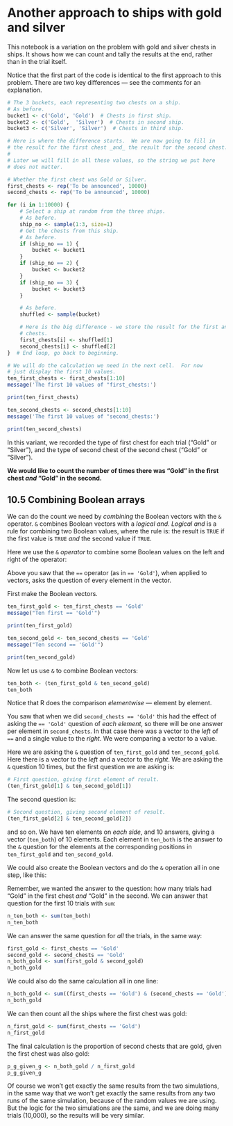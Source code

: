 # Another approach to ships with gold and silver


This notebook is a variation on the problem with gold and silver chests
in ships. It shows how we can count and tally the results at the end,
rather than in the trial itself.

Notice that the first part of the code is identical to the first
approach to this problem. There are two key differences — see the
comments for an explanation.

```r
# The 3 buckets, each representing two chests on a ship.
# As before.
bucket1 <- c('Gold', 'Gold')  # Chests in first ship.
bucket2 <- c('Gold',  'Silver')  # Chests in second ship.
bucket3 <- c('Silver', 'Silver')  # Chests in third ship.
```

```r
# Here is where the difference starts.  We are now going to fill in
# the result for the first chest _and_ the result for the second chest.
#
# Later we will fill in all these values, so the string we put here
# does not matter.

# Whether the first chest was Gold or Silver.
first_chests <- rep('To be announced', 10000)
second_chests <- rep('To be announced', 10000)

for (i in 1:10000) {
    # Select a ship at random from the three ships.
    # As before.
    ship_no <- sample(1:3, size=1)
    # Get the chests from this ship.
    # As before.
    if (ship_no == 1) {
        bucket <- bucket1
    }
    if (ship_no == 2) {
        bucket <- bucket2
    }
    if (ship_no == 3) {
        bucket <- bucket3
    }

    # As before.
    shuffled <- sample(bucket)

    # Here is the big difference - we store the result for the first and second
    # chests.
    first_chests[i] <- shuffled[1]
    second_chests[i] <- shuffled[2]
}  # End loop, go back to beginning.

# We will do the calculation we need in the next cell.  For now
# just display the first 10 values.
ten_first_chests <- first_chests[1:10]
message('The first 10 values of "first_chests:')
```

```r
print(ten_first_chests)
```

```r
ten_second_chests <- second_chests[1:10]
message('The first 10 values of "second_chests:')
```

```r
print(ten_second_chests)
```

In this variant, we recorded the type of first chest for each trial
(“Gold” or “Silver”), and the type of second chest of the second chest
(“Gold” or “Silver”).

**We would like to count the number of times there was “Gold” in the
first chest *and* “Gold” in the second.**

## 10.5 Combining Boolean arrays

We can do the count we need by *combining* the Boolean vectors with the
`&` operator. `&` combines Boolean vectors with a *logical and*.
*Logical and* is a rule for combining two Boolean values, where the rule
is: the result is `TRUE` if the first value is `TRUE` *and* the second
value if `TRUE`.

Here we use the `&` *operator* to combine some Boolean values on the
left and right of the operator:

Above you saw that the `==` operator (as in `== 'Gold'`), when applied
to vectors, asks the question of every element in the vector.

First make the Boolean vectors.

```r
ten_first_gold <- ten_first_chests == 'Gold'
message("Ten first == 'Gold'")
```

```r
print(ten_first_gold)
```

```r
ten_second_gold <- ten_second_chests == 'Gold'
message("Ten second == 'Gold'")
```

```r
print(ten_second_gold)
```

Now let us use `&` to combine Boolean vectors:

```r
ten_both <- (ten_first_gold & ten_second_gold)
ten_both
```

Notice that R does the comparison *elementwise* — element by element.

You saw that when we did `second_chests == 'Gold'` this had the effect
of asking the `== 'Gold'` question of *each element*, so there will be
one answer per element in `second_chests`. In that case there was a
vector to the *left* of `==` and a single value to the *right*. We were
comparing a vector to a value.

Here we are asking the `&` question of `ten_first_gold` and
`ten_second_gold`. Here there is a vector to the *left* and a vector to
the *right*. We are asking the `&` question 10 times, but the first
question we are asking is:

```r
# First question, giving first element of result.
(ten_first_gold[1] & ten_second_gold[1])
```

The second question is:

```r
# Second question, giving second element of result.
(ten_first_gold[2] & ten_second_gold[2])
```

and so on. We have ten elements on *each side*, and 10 answers, giving a
vector (`ten_both`) of 10 elements. Each element in `ten_both` is the
answer to the `&` question for the elements at the corresponding
positions in `ten_first_gold` and `ten_second_gold`.

We could also create the Boolean vectors and do the `&` operation all in
one step, like this:



Remember, we wanted the answer to the question: how many trials had
“Gold” in the first chest *and* “Gold” in the second. We can answer that
question for the first 10 trials with `sum`:

```r
n_ten_both <- sum(ten_both)
n_ten_both
```

We can answer the same question for *all* the trials, in the same way:

```r
first_gold <- first_chests == 'Gold'
second_gold <- second_chests == 'Gold'
n_both_gold <- sum(first_gold & second_gold)
n_both_gold
```

We could also do the same calculation all in one line:

```r
n_both_gold <- sum((first_chests == 'Gold') & (second_chests == 'Gold'))
n_both_gold
```

We can then count all the ships where the first chest was gold:

```r
n_first_gold <- sum(first_chests == 'Gold')
n_first_gold
```

The final calculation is the proportion of second chests that are gold,
given the first chest was also gold:

```r
p_g_given_g <- n_both_gold / n_first_gold
p_g_given_g
```

Of course we won’t get exactly the same results from the two
simulations, in the same way that we won’t get exactly the same results
from any two runs of the same simulation, because of the random values
we are using. But the logic for the two simulations are the same, and we
are doing many trials (10,000), so the results will be very similar.

